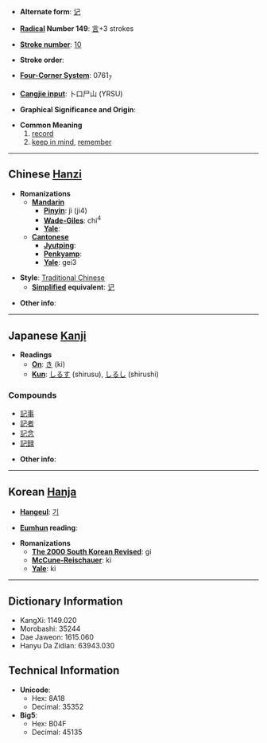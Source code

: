 * '''Alternate form''': [[记]]

* '''[[Wiktionary:Chinese radical index| Radical]] Number 149''': [[Wiktionary:Chinese radical index 言|言]]+3 strokes

* '''[[Wiktionary:Chinese total strokes index|Stroke number]]''': [[Wiktionary:Chinese total strokes index 10|10]]

* '''Stroke order''': 

* '''[[Wiktionary:Chinese four corner index|Four-Corner System]]''': 0761<sub>7</sub>

* '''[[Wiktionary:Chinese Cangjie index|Cangjie input]]''': 卜口尸山 (YRSU)

* '''Graphical Significance and Origin''': 

* '''Common Meaning'''
*#[[record]]
*# [[keep in mind]], [[remember]]

----

== Chinese [[Hanzi]] ==

* '''Romanizations'''
** '''[[Mandarin]]'''
*** '''[[Pinyin]]''': jì (ji4)
*** '''[[Wade-Giles]]''': chi<sup>4</sup>
*** '''[[Yale]]''': 
** '''[[Cantonese]]'''
*** '''[[Jyutping]]''':
*** '''[[Penkyamp]]''': 
*** '''[[Yale]]''': gei3

* '''Style''': [[Traditional Chinese]] 
** '''[[Simplified Chinese|Simplified]] equivalent''': [[记]]

* '''Other info''': 

----

== Japanese [[Kanji]] ==

* '''Readings'''
** '''[[On]]''': [[き]] (ki)
** '''[[Kun]]''': [[しるす]] (shirusu), [[しるし]] (shirushi)

===Compounds===
*[[記事]]
*[[記者]]
*[[記念]]
*[[記録]]

* '''Other info''':  

----

== Korean [[Hanja]] ==

* '''[[Hangeul]]''': [[기]]

* '''[[Eumhun]] reading''': 

* '''Romanizations'''
** '''[[The 2000 South Korean Revised Romanization|The 2000 South Korean Revised]]''': gi
** '''[[McCune-Reischauer]]''': ki
** '''[[Yale]]''': ki

----

== Dictionary Information ==

* KangXi: 1149.020
* Morobashi: 35244
* Dae Jaweon: 1615.060
* Hanyu Da Zidian: 63943.030

== Technical Information ==

* '''Unicode''':
** Hex: 8A18
** Decimal: 35352
* '''Big5''':
** Hex: B04F
** Decimal: 45135